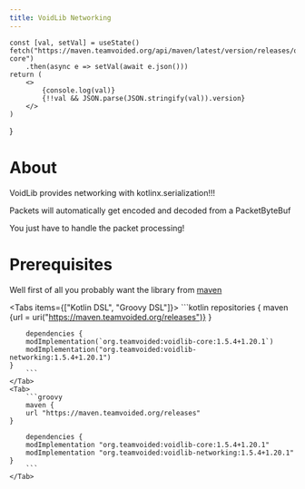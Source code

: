 ```yaml
---
title: VoidLib Networking
---
```



    const [val, setVal] = useState()
    fetch("https://maven.teamvoided.org/api/maven/latest/version/releases/org/teamvoided/voidlib-core")
        .then(async e => setVal(await e.json()))
    return (
        <>
            {console.log(val)}
            {!!val && JSON.parse(JSON.stringify(val)).version}
        </>
    )
}

# About

VoidLib provides networking with kotlinx.serialization!!!

Packets will automatically get encoded and decoded from a PacketByteBuf

You just have to handle the packet processing!

# Prerequisites

Well first of all you probably want the library from [maven](https://maven.teamvoided.org)

<Thing/>

<Tabs items={["Kotlin DSL", "Groovy DSL"]}>
    <Tab>
        ```kotlin
        repositories {
        maven {url = uri("https://maven.teamvoided.org/releases")}
    }

        dependencies {
        modImplementation(`org.teamvoided:voidlib-core:1.5.4+1.20.1`)
        modImplementation("org.teamvoided:voidlib-networking:1.5.4+1.20.1")
    }
        ```
    </Tab>
    <Tab>
        ```groovy
        maven {
        url "https://maven.teamvoided.org/releases"
    }

        dependencies {
        modImplementation "org.teamvoided:voidlib-core:1.5.4+1.20.1"
        modImplementation "org.teamvoided:voidlib-networking:1.5.4+1.20.1"
    }
        ```
    </Tab>
</Tabs>
